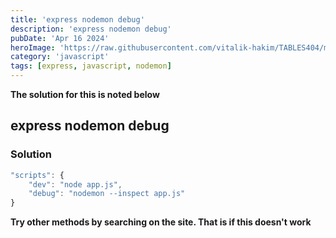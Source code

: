 ```yaml
---
title: 'express nodemon debug'
description: 'express nodemon debug'
pubDate: 'Apr 16 2024'
heroImage: 'https://raw.githubusercontent.com/vitalik-hakim/TABLES404/main/error_b/JavaScript.png'
category: 'javascript'
tags: [express, javascript, nodemon]
---
```


**The solution for this is noted below**

## express nodemon debug

### Solution

```javascript
"scripts": {
    "dev": "node app.js",
    "debug": "nodemon --inspect app.js"
}
```

**Try other methods by searching on the site. That is if this doesn't work**
